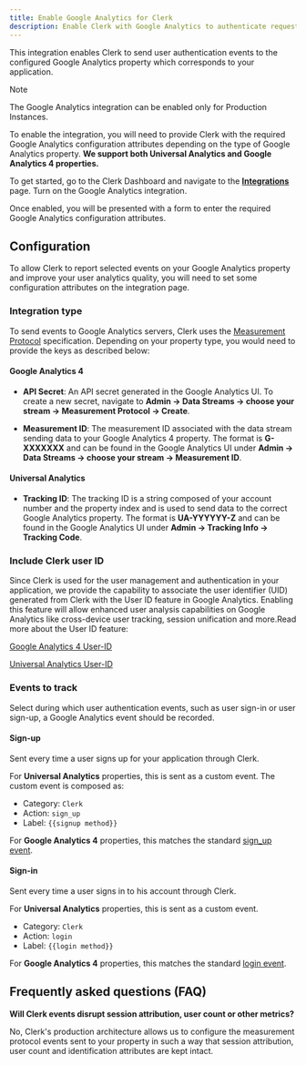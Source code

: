 ```yaml
---
title: Enable Google Analytics for Clerk
description: Enable Clerk with Google Analytics to authenticate requests to your application.
---
```


This integration enables Clerk to send user authentication events to the configured Google Analytics property which corresponds to your application.

> [!NOTE]
> The Google Analytics integration can be enabled only for Production Instances.

To enable the integration, you will need to provide Clerk with the required Google Analytics configuration attributes depending on the type of Google Analytics property. **We support both Universal Analytics and Google Analytics 4 properties.**

To get started, go to the Clerk Dashboard and navigate to the **[Integrations](https://dashboard.clerk.com/last-active?path=integrations)** page. Turn on the Google Analytics integration.

<Images
  width={3024}
  height={1648}
  src="/docs/images/integrations/google/integrations.webp"
  alt="The Integrations page in the Clerk Dashboard. A red arrow points to the toggle next to 'Google Analytics'."
/>

Once enabled, you will be presented with a form to enter the required Google Analytics configuration attributes.

<Images
  width={2488}
  height={1398}
  src="/docs/images/integrations/google/configuration-settings.webp"
  alt="The Google Analytics configuration form in the Clerk Dashboard."
/>

## Configuration

To allow Clerk to report selected events on your Google Analytics property and improve your user analytics quality, you will need to set some configuration attributes on the integration page.

### Integration type

To send events to Google Analytics servers, Clerk uses the [Measurement Protocol](https://developers.google.com/analytics/devguides/collection/protocol/v1) specification. Depending on your property type, you would need to provide the keys as described below:

#### Google Analytics 4

- **API Secret**: An API secret generated in the Google Analytics UI. To create a new secret, navigate to **Admin → Data Streams → choose your stream → Measurement Protocol → Create**.

<Images
  width={2488}
  height={1398}
  src="/docs/images/integrations/google/api-secret.gif"
  alt="A gif showing how to access the API secret in the Google Analytics UI."
/>

- **Measurement ID**: The measurement ID associated with the data stream sending data to your Google Analytics 4 property. The format is **G-XXXXXXX** and can be found in the Google Analytics UI under **Admin → Data Streams → choose your stream → Measurement ID**.

<Images
  width={2488}
  height={1398}
  src="/docs/images/integrations/google/measurement-id.gif"
  alt="A gif showing how to access the measurement ID in the Google Analytics UI."
/>

#### Universal Analytics

- **Tracking ID**: The tracking ID is a string composed of your account number and the property index and is used to send data to the correct Google Analytics property. The format is **UA-YYYYYY-Z** and can be found in the Google Analytics UI under **Admin → Tracking Info → Tracking Code**.

<Images
  width={2836}
  height={1061}
  src="/docs/images/integrations/google/tracking-id.webp"
  alt="A gif showing how to access the measurement ID in the Google Analytics UI."
/>

### Include Clerk user ID

Since Clerk is used for the user management and authentication in your application, we provide the capability to associate the user identifier (UID) generated from Clerk with the User ID feature in Google Analytics. Enabling this feature will allow enhanced user analysis capabilities on Google Analytics like cross-device user tracking, session unification and more.Read more about the User ID feature:

[Google Analytics 4 User-ID](https://support.google.com/analytics/answer/9213390)

[Universal Analytics User-ID](https://support.google.com/analytics/answer/3123662?hl=en)

### Events to track

Select during which user authentication events, such as user sign-in or user sign-up, a Google Analytics event should be recorded.

#### Sign-up

Sent every time a user signs up for your application through Clerk.

For **Universal Analytics** properties, this is sent as a custom event. The custom event is composed as:

- Category: `Clerk`
- Action: `sign_up`
- Label: `{{signup method}}`

For **Google Analytics 4** properties, this matches the standard [sign\_up event](https://developers.google.com/analytics/devguides/collection/ga4/reference/events#sign_up).

#### Sign-in

Sent every time a user signs in to his account through Clerk.

For **Universal Analytics** properties, this is sent as a custom event.

- Category: `Clerk`
- Action: `login`
- Label: `{{login method}}`

For **Google Analytics 4** properties, this matches the standard [login event](https://developers.google.com/analytics/devguides/collection/ga4/reference/events#login).

## Frequently asked questions (FAQ)

**Will Clerk events disrupt session attribution, user count or other metrics?**

No, Clerk's production architecture allows us to configure the measurement protocol events sent to your property in such a way that session attribution, user count and identification attributes are kept intact.
